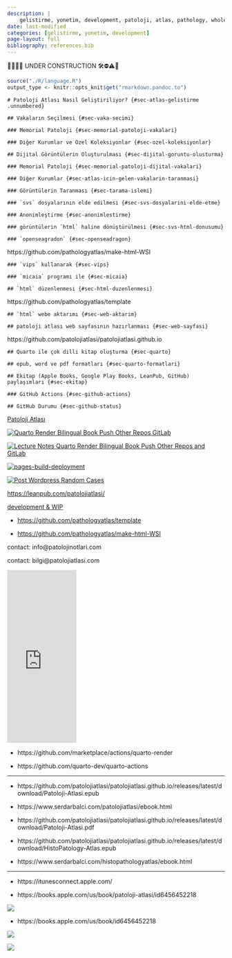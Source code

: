 ```yaml
---
description: |
    gelistirme, yonetim, development, patoloji, atlas, pathology, whole slide image, patolojiatlasi, histopathologyatlas, wsi
date: last-modified
categories: [gelistirme, yonetim, development]
page-layout: full
bibliography: references.bib
---
```



🔬🔬🔬🔬 UNDER CONSTRUCTION 🛠⛔️⚠️🔩



```r
source("./R/language.R")
output_type <- knitr::opts_knit$get("rmarkdown.pandoc.to")
```


```asis

# Patoloji Atlası Nasıl Geliştiriliyor? {#sec-atlas-gelistirme .unnumbered}

```


```asis

## Vakaların Seçilmesi {#sec-vaka-secimi}

```



```asis

### Memorial Patoloji {#sec-memorial-patoloji-vakalari}

```



```asis

### Diğer Kurumlar ve Özel Koleksiyonlar {#sec-ozel-koleksiyonlar}

```




```asis

## Dijital Görüntülerin Oluşturulması {#sec-dijital-goruntu-olusturma}

```



```asis

### Memorial Patoloji {#sec-memorial-patoloji-dijital-vakalari}

```



```asis

### Diğer Kurumlar {#sec-atlas-icin-gelen-vakalarin-taranmasi}

```



```asis

### Görüntülerin Taranması {#sec-tarama-islemi}

```



```asis

### `svs` dosyalarının elde edilmesi {#sec-svs-dosyalarini-elde-etme}

```



```asis

### Anonimleştirme {#sec-anonimlestirme}

```



```asis

### görüntülerin `html` haline dönüştürülmesi {#sec-svs-html-donusumu}

```


```asis

### `openseagradon` {#sec-openseadragon}

```



https://github.com/pathologyatlas/make-html-WSI

```asis

### `vips` kullanarak {#sec-vips}

```

```asis

### `micaia` programı ile {#sec-micaia}

```






```asis

## `html` düzenlenmesi {#sec-html-duzenlenmesi}

```

https://github.com/pathologyatlas/template


```asis

## `html` webe aktarımı {#sec-web-aktarim}

```

```asis

## patoloji atlası web sayfasının hazırlanması {#sec-web-sayfasi}

```

https://github.com/patolojiatlasi/patolojiatlasi.github.io

```asis

## Quarto ile çok dilli kitap oluşturma {#sec-quarto}

```

```asis

## epub, word ve pdf formatları {#sec-quarto-formatlari}

```

```asis

## Ekitap (Apple Books, Google Play Books, LeanPub, GitHub) paylaşımları {#sec-ekitap}

```


```asis

### GitHub Actions {#sec-github-actions}

```


```asis

## GitHub Durumu {#sec-github-status}

```


[Patoloji Atlası](https://www.patolojiatlasi.com/)

[![Quarto Render Bilingual Book Push Other Repos GitLab](https://github.com/patolojiatlasi/patolojiatlasi.github.io/actions/workflows/Quarto-Render-Bilingual-Book-Push-Other-Repos-GitLab.yml/badge.svg)](https://github.com/patolojiatlasi/patolojiatlasi.github.io/actions/workflows/Quarto-Render-Bilingual-Book-Push-Other-Repos-GitLab.yml)

[![Lecture Notes Quarto Render Bilingual Book Push Other Repos and GitLab](https://github.com/patolojiatlasi/patolojiatlasi.github.io/actions/workflows/lecture-notes.yml/badge.svg)](https://github.com/patolojiatlasi/patolojiatlasi.github.io/actions/workflows/lecture-notes.yml)

[![pages-build-deployment](https://github.com/patolojiatlasi/patolojiatlasi.github.io/actions/workflows/pages/pages-build-deployment/badge.svg)](https://github.com/patolojiatlasi/patolojiatlasi.github.io/actions/workflows/pages/pages-build-deployment)

[![Post Wordpress Random Cases](https://github.com/patolojiatlasi/patolojiatlasi.github.io/actions/workflows/post-wordpress-random-cases.yml/badge.svg)](https://github.com/patolojiatlasi/patolojiatlasi.github.io/actions/workflows/post-wordpress-random-cases.yml)


<https://leanpub.com/patolojiatlasi/>

[development & WIP](https://images.patolojiatlasi.com/development.md)



-   <https://github.com/pathologyatlas/template>

-   <https://github.com/pathologyatlas/make-html-WSI>

contact: info\@patolojinotlari.com

contact: bilgi\@patolojiatlasi.com

<iframe width="160" height="400" src="https://leanpub.com/patolojiatlasi/embed" frameborder="0" allowtransparency="true">

</iframe>

-   https://github.com/marketplace/actions/quarto-render

-   https://github.com/quarto-dev/quarto-actions


-----

- https://github.com/patolojiatlasi/patolojiatlasi.github.io/releases/latest/download/Patoloji-Atlasi.epub

- https://www.serdarbalci.com/patolojiatlasi/ebook.html


- https://github.com/patolojiatlasi/patolojiatlasi.github.io/releases/latest/download/Patoloji-Atlasi.pdf


- https://github.com/patolojiatlasi/patolojiatlasi.github.io/releases/latest/download/HistoPatology-Atlas.epub

- https://www.serdarbalci.com/histopathologyatlas/ebook.html




-----

- https://itunesconnect.apple.com/

- https://books.apple.com/us/book/patoloji-atlasi/id6456452218

![](https://is1-ssl.mzstatic.com/image/thumb/Publication126/v4/27/11/f0/2711f08c-f668-7ce0-0ebd-0df16be30fd6/4d0d1458-db59-460f-bd62-6f10900fb559_cover_image.png/626x0w.webp)

- https://books.apple.com/us/book/id6456452218




[![](./images/patoloji-atlasi-openseadragon-example)](https://openseadragon.github.io/examples/in-the-wild/#science)


[![](./images/patoloji-atlasi-quarto-example)](https://github.com/quarto-dev/quarto-actions/tree/main/examples)








